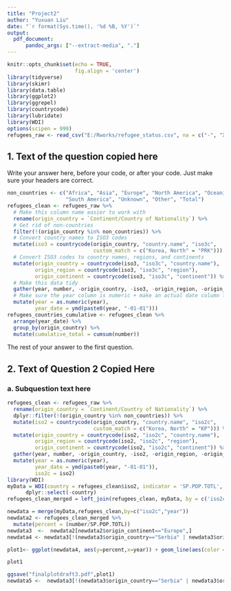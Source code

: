 ---
title: "Project2"
author: "Yuxuan Liu"
date: "`r format(Sys.time(), '%d %B, %Y')`"
output: 
  pdf_document:
      pandoc_args: ["--extract-media", "."]
---

```{r setup, include=TRUE}
knitr::opts_chunk$set(echo = TRUE,
                      fig.align = 'center')
library(tidyverse)
library(skimr)
library(data.table)
library(ggplot2)
library(ggrepel)
library(countrycode)
library(lubridate)
library(WDI)
options(scipen = 999)
refugees_raw <- read_csv("E:/Rworks/refugee_status.csv", na = c("-", "X", "D"))
```

## 1. Text of the question copied here

Write your answer here, before your code, or after your code. Just make sure your headers are correct.

```{r q1}
non_countries <- c("Africa", "Asia", "Europe", "North America", "Oceania",
                   "South America", "Unknown", "Other", "Total")
refugees_clean <- refugees_raw %>%
  # Make this column name easier to work with
  rename(origin_country = `Continent/Country of Nationality`) %>%
  # Get rid of non-countries
  filter(!(origin_country %in% non_countries)) %>%
  # Convert country names to ISO3 codes
  mutate(iso3 = countrycode(origin_country, "country.name", "iso3c",
                            custom_match = c("Korea, North" = "PRK"))) %>%
  # Convert ISO3 codes to country names, regions, and continents
  mutate(origin_country = countrycode(iso3, "iso3c", "country.name"),
         origin_region = countrycode(iso3, "iso3c", "region"),
         origin_continent = countrycode(iso3, "iso3c", "continent")) %>%
  # Make this data tidy
  gather(year, number, -origin_country, -iso3, -origin_region, -origin_continent) %>%
  # Make sure the year column is numeric + make an actual date column for years
  mutate(year = as.numeric(year),
         year_date = ymd(paste0(year, "-01-01")))
refugees_countries_cumulative <- refugees_clean %>%
  arrange(year_date) %>%
  group_by(origin_country) %>%
  mutate(cumulative_total = cumsum(number))

```

The rest of your answer to the first question.

\newpage
## 2. Text of Question 2 Copied Here

### a. Subquestion text here

```{r q2}
refugees_clean <- refugees_raw %>%
  rename(origin_country = `Continent/Country of Nationality`) %>%
  dplyr::filter(!(origin_country %in% non_countries)) %>%
  mutate(iso2 = countrycode(origin_country, "country.name", "iso2c",
                            custom_match = c("Korea, North" = "KP"))) %>%
  mutate(origin_country = countrycode(iso2, "iso2c", "country.name"),
         origin_region = countrycode(iso2, "iso2c", "region"),
         origin_continent = countrycode(iso2, "iso2c", "continent")) %>%
  gather(year, number, -origin_country, -iso2, -origin_region, -origin_continent) %>%
  mutate(year = as.numeric(year),
         year_date = ymd(paste0(year, "-01-01")),
         iso2c = iso2)
library(WDI)
myData = WDI(country = refugees_clean$iso2, indicator = 'SP.POP.TOTL', start = 2006, end = 2015)  %>%
      dplyr::select(-country)
refugees_clean_merged = left_join(refugees_clean, myData, by = c('iso2c','year')) 
```

```{r code2}
newdata = merge(myData,refugees_clean,by=c("iso2c","year"))
newdata2 <- refugees_clean_merged %>%
  mutate(percent = (number/SP.POP.TOTL))
newdata3  <-  newdata2[newdata2$origin_continent=="Europe",]
newdata4 <- newdata3[!(newdata3$origin_country=="Serbia" | newdata3$origin_country=="Bosnia & Herzegovina"| newdata3$origin_country=="Latvia"),]
```


```{r plot2}
plot1<- ggplot(newdata4, aes(y=percent,x=year)) + geom_line(aes(color = origin_country))+ theme(axis.text.x = element_text(angle = 90, vjust = 0.5)) + scale_x_continuous(labels = as.character(newdata4$year),breaks = newdata4$year,minor_breaks = seq(1, 10, 1))+xlab("Years")+ylab("Percentage of refugee in total population")+ggtitle("The Percentage of refugees in Europe from 2006 to 2015",subtitle = "does not include countries with NA values")+geom_point() +scale_y_continuous(labels = scales::percent_format(accuracy = 0.00001),minor_breaks = seq(1, 10, 1))+guides(color = guide_legend(title = "Counrty Names"))+ theme(legend.key.size = unit(1, 'cm'),legend.key.height = unit(1, 'cm'),legend.key.width = unit(1, 'cm'),legend.title = element_text(size=14),legend.text = element_text(size=10))+geom_text(x=2010,y=0.0002,label="Moldova-Due to the low number of \n opportunities for post-secondary graduates in sectors \n aside from farming, many are looking \n for employment outside the country.",size=3)+geom_vline(xintercept = 2007, linetype="dashed", color="Yellow", size=2)+scale_color_manual(values=c( "#009E73", "#9999CC","#D55E00", "#0072B2"))

plot1
```
```{r save}
ggsave("finalplotdraft3.pdf",plot1)
newdata5 <-  newdata3[!(newdata3$origin_country=="Serbia" | newdata3$origin_country=="Bosnia & Herzegovina"| newdata3$origin_country=="Latvia"| newdata3$origin_country=="Haiti"| newdata3$origin_country=="Mauritania"| newdata3$origin_country=="Jordan"| newdata3$origin_country=="Egypt"| newdata3$origin_country=="Nepal"| newdata3$origin_country=="Kuwait"| newdata3$origin_country=="South Sudan"| newdata3$origin_country=="Indonesia"| newdata3$origin_country=="Kenya"| newdata3$origin_country=="Sri Lanka"| newdata3$origin_country=="Zimbabwe"| newdata3$origin_country=="Angola"| newdata3$origin_country=="Cameroon"| newdata3$origin_country=="Equatorial Guinea"| newdata3$origin_country=="Yemen"| newdata3$origin_country=="Nigeria"| newdata3$origin_country=="Laos"| newdata3$origin_country=="Togo"	| newdata3$origin_country=="Nigeria"),]
```
